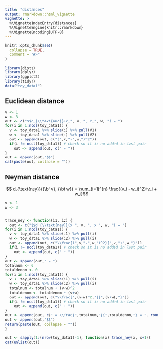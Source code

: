 ```yaml
---
title: "distances"
output: rmarkdown::html_vignette
vignette: >
  %\VignetteIndexEntry{distances}
  %\VignetteEngine{knitr::rmarkdown}
  %\VignetteEncoding{UTF-8}
---
```


```r
knitr::opts_chunk$set(
  collapse = TRUE,
  comment = "#>"
)
```

```r
library(dists)
library(dplyr)
library(ggplot2)
library(tidyr)
data("toy_data1")
```

## Euclidean distance

```r
v <- 1
w <- 3
out <- c("$$d_{\\text{euc}}(x_", v, ", x_", w, ") = ")
for(i in 1:ncol(toy_data1)) {
  v <- toy_data1 %>% slice(i) %>% pull(V1)
  w <- toy_data1 %>% slice(i) %>% pull(V2)
  out <- append(out, c("(",v,"-",w,")^2"))
  if(i != ncol(toy_data1)) # check so it is no added in last pair
    out <- append(out, c(" + "))
}
out <- append(out,"$$")
cat(paste(out, collapse = ""))
```

## Neyman distance

$$    d_{\text{ney}}({\bf v}, {\bf w}) = \sum_{i=1}^{n} \frac{(v_i - w_i)^2}{v_i + w_i}$$

```r
v <- 1
w <- 3


trace_ney <- function(i1, i2) {
  out <- c("$$d_{\\text{ney}}(x_", v, ", x_", w, ") = ")
for(i in 1:ncol(toy_data1)) {
  v <- toy_data1 %>% slice(i1) %>% pull(i)
  w <- toy_data1 %>% slice(i2) %>% pull(i)
  out <- append(out, c("\\frac{(",v,"-",w,")^2}{",v,"+",w,"}"))
  if(i != ncol(toy_data1)) # check so it is no added in last pair
    out <- append(out, c(" + "))
}
out <- append(out," = ")
totalnum <- 0
totaldenom <- 0
for(i in 1:ncol(toy_data1)) {
  v <- toy_data1 %>% slice(i1) %>% pull(i)
  w <- toy_data1 %>% slice(i2) %>% pull(i)
  totalnum <- totalnum + (v-w)^2
  totaldenom <- totaldenom + (v+w)
  out <- append(out, c("\\frac{",(v-w)^2,"}{",(v+w),"}"))
  if(i != ncol(toy_data1)) # check so it is no added in last pair
    out <- append(out, c(" + "))
}
out <- append(out, c(" = \\frac{",totalnum,"}{",totaldenom,"} = ", round(totalnum/totaldenom, 4)))
out <- append(out,"$$")
return(paste(out, collapse = ""))
}

out <- sapply(1:(nrow(toy_data1)-1), function(x) trace_ney(x, x+1))
cat(unlist(out))
```
